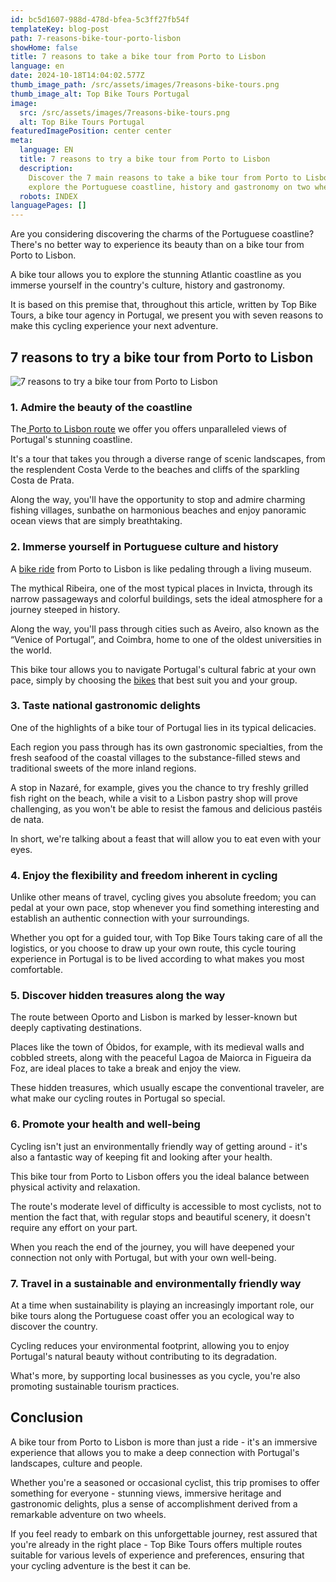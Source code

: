 ```yaml
---
id: bc5d1607-988d-478d-bfea-5c3ff27fb54f
templateKey: blog-post
path: 7-reasons-bike-tour-porto-lisbon
showHome: false
title: 7 reasons to take a bike tour from Porto to Lisbon
language: en
date: 2024-10-18T14:04:02.577Z
thumb_image_path: /src/assets/images/7reasons-bike-tours.png
thumb_image_alt: Top Bike Tours Portugal
image:
  src: /src/assets/images/7reasons-bike-tours.png
  alt: Top Bike Tours Portugal
featuredImagePosition: center center
meta:
  language: EN
  title: 7 reasons to try a bike tour from Porto to Lisbon
  description:
    Discover the 7 main reasons to take a bike tour from Porto to Lisbon and
    explore the Portuguese coastline, history and gastronomy on two wheels.
  robots: INDEX
languagePages: []
---
```


Are you considering discovering the charms of the Portuguese coastline? There's
no better way to experience its beauty than on a bike tour from Porto to Lisbon.

A bike tour allows you to explore the stunning Atlantic coastline as you immerse
yourself in the country's culture, history and gastronomy.

It is based on this premise that, throughout this article, written by Top Bike
Tours, a bike tour agency in Portugal, we present you with seven reasons to make
this cycling experience your next adventure.

## 7 reasons to try a bike tour from Porto to Lisbon

![7 reasons to try a bike tour from Porto to Lisbon](/src/assets/images/7reasons-bike-tours.png '7 reasons to try a bike tour from Porto to Lisbon')

### 1. Admire the beauty of the coastline

The[ Porto to Lisbon route](https://topbiketoursportugal.com/porto-to-lisbon-cycling-tour--en/)
we offer you offers unparalleled views of Portugal's stunning coastline.

It's a tour that takes you through a diverse range of scenic landscapes, from
the resplendent Costa Verde to the beaches and cliffs of the sparkling Costa de
Prata.

Along the way, you'll have the opportunity to stop and admire charming fishing
villages, sunbathe on harmonious beaches and enjoy panoramic ocean views that
are simply breathtaking.

### 2. Immerse yourself in Portuguese culture and history

A [bike ride](https://topbiketoursportugal.com/) from Porto to Lisbon is like
pedaling through a living museum.

The mythical Ribeira, one of the most typical places in Invicta, through its
narrow passageways and colorful buildings, sets the ideal atmosphere for a
journey steeped in history.

Along the way, you'll pass through cities such as Aveiro, also known as the
“Venice of Portugal”, and Coimbra, home to one of the oldest universities in the
world.

This bike tour allows you to navigate Portugal's cultural fabric at your own
pace, simply by choosing the [bikes](https://topbiketoursportugal.com/) that
best suit you and your group.

### 3. Taste national gastronomic delights

One of the highlights of a bike tour of Portugal lies in its typical delicacies.

Each region you pass through has its own gastronomic specialties, from the fresh
seafood of the coastal villages to the substance-filled stews and traditional
sweets of the more inland regions.

A stop in Nazaré, for example, gives you the chance to try freshly grilled fish
right on the beach, while a visit to a Lisbon pastry shop will prove
challenging, as you won't be able to resist the famous and delicious pastéis de
nata.

In short, we're talking about a feast that will allow you to eat even with your
eyes.

### 4. Enjoy the flexibility and freedom inherent in cycling

Unlike other means of travel, cycling gives you absolute freedom; you can pedal
at your own pace, stop whenever you find something interesting and establish an
authentic connection with your surroundings.

Whether you opt for a guided tour, with Top Bike Tours taking care of all the
logistics, or you choose to draw up your own route, this cycle touring
experience in Portugal is to be lived according to what makes you most
comfortable.

### 5. Discover hidden treasures along the way

The route between Oporto and Lisbon is marked by lesser-known but deeply
captivating destinations.

Places like the town of Óbidos, for example, with its medieval walls and cobbled
streets, along with the peaceful Lagoa de Maiorca in Figueira da Foz, are ideal
places to take a break and enjoy the view.

These hidden treasures, which usually escape the conventional traveler, are what
make our cycling routes in Portugal so special.

### 6. Promote your health and well-being

Cycling isn't just an environmentally friendly way of getting around - it's also
a fantastic way of keeping fit and looking after your health.

This bike tour from Porto to Lisbon offers you the ideal balance between
physical activity and relaxation.

The route's moderate level of difficulty is accessible to most cyclists, not to
mention the fact that, with regular stops and beautiful scenery, it doesn't
require any effort on your part.

When you reach the end of the journey, you will have deepened your connection
not only with Portugal, but with your own well-being.

### 7. Travel in a sustainable and environmentally friendly way

At a time when sustainability is playing an increasingly important role, our
bike tours along the Portuguese coast offer you an ecological way to discover
the country.

Cycling reduces your environmental footprint, allowing you to enjoy Portugal's
natural beauty without contributing to its degradation.

What's more, by supporting local businesses as you cycle, you're also promoting
sustainable tourism practices.

## Conclusion

A bike tour from Porto to Lisbon is more than just a ride - it's an immersive
experience that allows you to make a deep connection with Portugal's landscapes,
culture and people.

Whether you're a seasoned or occasional cyclist, this trip promises to offer
something for everyone - stunning views, immersive heritage and gastronomic
delights, plus a sense of accomplishment derived from a remarkable adventure on
two wheels.

If you feel ready to embark on this unforgettable journey, rest assured that
you're already in the right place - Top Bike Tours offers multiple routes
suitable for various levels of experience and preferences, ensuring that your
cycling adventure is the best it can be.
